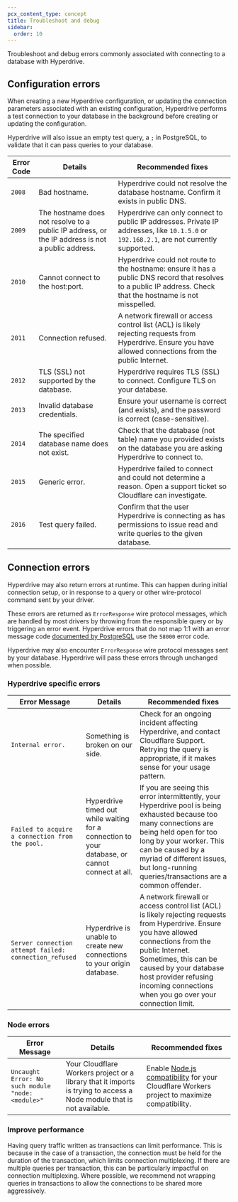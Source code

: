 ```yaml
---
pcx_content_type: concept
title: Troubleshoot and debug
sidebar:
  order: 10
---
```


Troubleshoot and debug errors commonly associated with connecting to a database with Hyperdrive.

## Configuration errors

When creating a new Hyperdrive configuration, or updating the connection parameters associated with an existing configuration, Hyperdrive performs a test connection to your database in the background before creating or updating the configuration.

Hyperdrive will also issue an empty test query, a `;` in PostgreSQL, to validate that it can pass queries to your database.

| Error Code | Details                                                                                          | Recommended fixes                                                                                                                                              |
| ---------- | ------------------------------------------------------------------------------------------------ | -------------------------------------------------------------------------------------------------------------------------------------------------------------- |
| `2008`     | Bad hostname.                                                                                    | Hyperdrive could not resolve the database hostname. Confirm it exists in public DNS.                                                                           |
| `2009`     | The hostname does not resolve to a public IP address, or the IP address is not a public address. | Hyperdrive can only connect to public IP addresses. Private IP addresses, like `10.1.5.0` or `192.168.2.1`, are not currently supported.                       |
| `2010`     | Cannot connect to the host:port.                                                                 | Hyperdrive could not route to the hostname: ensure it has a public DNS record that resolves to a public IP address. Check that the hostname is not misspelled. |
| `2011`     | Connection refused.                                                                              | A network firewall or access control list (ACL) is likely rejecting requests from Hyperdrive. Ensure you have allowed connections from the public Internet.    |
| `2012`     | TLS (SSL) not supported by the database.                                                         | Hyperdrive requires TLS (SSL) to connect. Configure TLS on your database.                                                                                      |
| `2013`     | Invalid database credentials.                                                                    | Ensure your username is correct (and exists), and the password is correct (case-sensitive).                                                                    |
| `2014`     | The specified database name does not exist.                                                      | Check that the database (not table) name you provided exists on the database you are asking Hyperdrive to connect to.                                          |
| `2015`     | Generic error.                                                                                   | Hyperdrive failed to connect and could not determine a reason. Open a support ticket so Cloudflare can investigate.                                            |
| `2016`     | Test query failed.                                                                               | Confirm that the user Hyperdrive is connecting as has permissions to issue read and write queries to the given database.                                       |

## Connection errors

Hyperdrive may also return errors at runtime. This can happen during initial connection setup, or in response to a query or other wire-protocol command sent by your driver.

These errors are returned as `ErrorResponse` wire protocol messages, which are handled by most drivers by throwing from the responsible query or by triggering an error event.
Hyperdrive errors that do not map 1:1 with an error message code [documented by PostgreSQL](https://www.postgresql.org/docs/current/errcodes-appendix.html) use the `58000` error code.

Hyperdrive may also encounter `ErrorResponse` wire protocol messages sent by your database. Hyperdrive will pass these errors through unchanged when possible.

### Hyperdrive specific errors

| Error Message                                          | Details                                                                                         | Recommended fixes                                                                                                                                                                                                                                                                              |
| ------------------------------------------------------ | ----------------------------------------------------------------------------------------------- | ---------------------------------------------------------------------------------------------------------------------------------------------------------------------------------------------------------------------------------------------------------------------------------------------- |
| `Internal error.`                                      | Something is broken on our side.                                                                | Check for an ongoing incident affecting Hyperdrive, and contact Cloudflare Support.  Retrying the query is appropriate, if it makes sense for your usage pattern.                                                                                                                              |
| `Failed to acquire a connection from the pool.`        | Hyperdrive timed out while waiting for a connection to your database, or cannot connect at all. | If you are seeing this error intermittently, your Hyperdrive pool is being exhausted because too many connections are being held open for too long by your worker. This can be caused by a myriad of different issues, but long-running queries/transactions are a common offender.            |
| `Server connection attempt failed: connection_refused` | Hyperdrive is unable to create new connections to your origin database.                         | A network firewall or access control list (ACL) is likely rejecting requests from Hyperdrive. Ensure you have allowed connections from the public Internet. Sometimes, this can be caused by your database host provider refusing incoming connections when you go over your connection limit. |

### Node errors

| Error Message                                    | Details                                                                                                               | Recommended fixes                                                                                                            |
| ------------------------------------------------ | --------------------------------------------------------------------------------------------------------------------- | ---------------------------------------------------------------------------------------------------------------------------- |
| `Uncaught Error: No such module "node:<module>"` | Your Cloudflare Workers project or a library that it imports is trying to access a Node module that is not available. | Enable [Node.js compatibility](/workers/runtime-apis/nodejs/) for your Cloudflare Workers project to maximize compatibility. |

### Improve performance

Having query traffic written as transactions can limit performance. This is because in the case of a transaction, the connection must be held for the duration of the transaction, which limits connection multiplexing. If there are multiple queries per transaction, this can be particularly impactful on connection multiplexing. Where possible, we recommend not wrapping queries in transactions to allow the connections to be shared more aggressively.